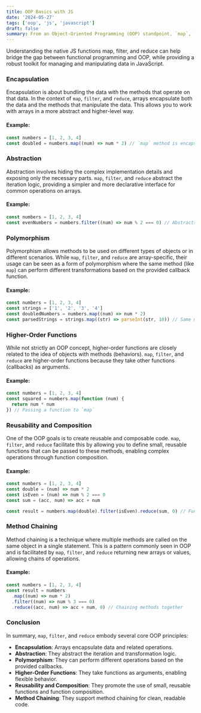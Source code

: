 ```yaml
---
title: OOP Basics with JS
date: '2024-05-27'
tags: ['oop', 'js', 'javascript']
draft: false
summary: From an Object-Oriented Programming (OOP) standpoint, `map`, `filter`, and `reduce` in JavaScript cover several fundamental principles and patterns. Here’s a look at how these functions align with OOP concepts.
---
```


Understanding the native JS functions map, filter, and reduce can help bridge the gap between functional programming and OOP, while providing a robust toolkit for managing and manipulating data in JavaScript.

### Encapsulation

Encapsulation is about bundling the data with the methods that operate on that data. In the context of `map`, `filter`, and `reduce`, arrays encapsulate both the data and the methods that manipulate the data. This allows you to work with arrays in a more abstract and higher-level way.

#### Example:

```javascript
const numbers = [1, 2, 3, 4]
const doubled = numbers.map((num) => num * 2) // `map` method is encapsulated within the array
```

### Abstraction

Abstraction involves hiding the complex implementation details and exposing only the necessary parts. `map`, `filter`, and `reduce` abstract the iteration logic, providing a simpler and more declarative interface for common operations on arrays.

#### Example:

```javascript
const numbers = [1, 2, 3, 4]
const evenNumbers = numbers.filter((num) => num % 2 === 0) // Abstracts the loop and condition
```

### Polymorphism

Polymorphism allows methods to be used on different types of objects or in different scenarios. While `map`, `filter`, and `reduce` are array-specific, their usage can be seen as a form of polymorphism where the same method (like `map`) can perform different transformations based on the provided callback function.

#### Example:

```javascript
const numbers = [1, 2, 3, 4]
const strings = ['1', '2', '3', '4']
const doubledNumbers = numbers.map((num) => num * 2)
const parsedStrings = strings.map((str) => parseInt(str, 10)) // Same method, different operations
```

### Higher-Order Functions

While not strictly an OOP concept, higher-order functions are closely related to the idea of objects with methods (behaviors). `map`, `filter`, and `reduce` are higher-order functions because they take other functions (callbacks) as arguments.

#### Example:

```javascript
const numbers = [1, 2, 3, 4]
const squared = numbers.map(function (num) {
  return num * num
}) // Passing a function to `map`
```

### Reusability and Composition

One of the OOP goals is to create reusable and composable code. `map`, `filter`, and `reduce` facilitate this by allowing you to define small, reusable functions that can be passed to these methods, enabling complex operations through function composition.

#### Example:

```javascript
const numbers = [1, 2, 3, 4]
const double = (num) => num * 2
const isEven = (num) => num % 2 === 0
const sum = (acc, num) => acc + num

const result = numbers.map(double).filter(isEven).reduce(sum, 0) // Functions composed together
```

### Method Chaining

Method chaining is a technique where multiple methods are called on the same object in a single statement. This is a pattern commonly seen in OOP and is facilitated by `map`, `filter`, and `reduce` returning new arrays or values, allowing chains of operations.

#### Example:

```javascript
const numbers = [1, 2, 3, 4]
const result = numbers
  .map((num) => num * 2)
  .filter((num) => num % 3 === 0)
  .reduce((acc, num) => acc + num, 0) // Chaining methods together
```

### Conclusion

In summary, `map`, `filter`, and `reduce` embody several core OOP principles:

- **Encapsulation**: Arrays encapsulate data and related operations.
- **Abstraction**: They abstract the iteration and transformation logic.
- **Polymorphism**: They can perform different operations based on the provided callbacks.
- **Higher-Order Functions**: They take functions as arguments, enabling flexible behavior.
- **Reusability and Composition**: They promote the use of small, reusable functions and function composition.
- **Method Chaining**: They support method chaining for clean, readable code.
